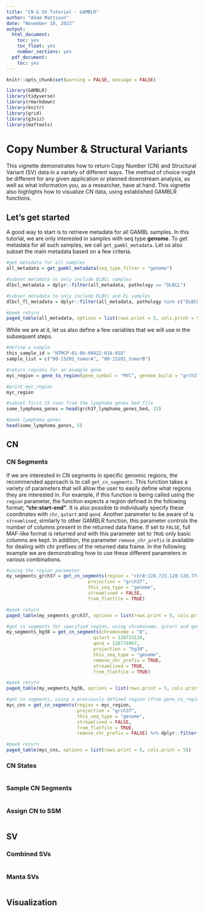 ```yaml
---
title: "CN & SV Tutorial - GAMBLR"
author: "Adam Mattsson"
date: "November 18, 2022"
output:
  html_document:
    toc: yes
    toc_float: yes
    number_sections: yes
  pdf_document:
    toc: yes
---
```

```r
knitr::opts_chunk$set(warning = FALSE, message = FALSE)
```

```r
library(GAMBLR)
library(tidyverse)
library(rmarkdown)
library(knitr)
library(grid)
library(g3viz)
library(maftools)
```

# Copy Number & Structural Variants
This vignette demonstrates how to return Copy Number (CN) and Structural Variant (SV) data in a variety of different ways. The method of choice might be different for any given application or planned downstream analysis, as well as what information you, as a researcher, have at hand. This vignette also highlights how to visualize CN data, using established GAMBLR functions. 

## Let's get started
A good way to start is to retrieve metadata for all GAMBL samples. In this tutorial, we are only interested in samples with seq type **genome**. To get metadata for all such samples, we call `get_gambl_metadata`. Let us also subset the main metadata based on a few criteria.
```r
#get metadata for all samples
all_metadata = get_gambl_metadata(seq_type_filter = "genome")

#subset metadata to only include DLBCL samples
dlbcl_metadata = dplyr::filter(all_metadata, pathology == "DLBCL")

#subset metadata to only include DLBCL and FL samples
dlbcl_fl_metadata = dplyr::filter(all_metadata, pathology %in% c("DLBCL", "FL"))

#peek return
paged_table(all_metadata, options = list(rows.print = 5, cols.print = 5))
```

While we are at it, let us also define a few variables that we will use in the subsequent steps.
```r
#define a sample
this_sample_id = "HTMCP-01-06-00422-01A-01D"
sample_list = c("00-15201_tumorA", "00-15201_tumorB")

#return regions for an example gene
myc_region = gene_to_region(gene_symbol = "MYC", genome_build = "grch37", return_as = "region")

#print myc_region
myc_region

#subset first 15 rows from the lymphoma genes bed file
some_lymphoma_genes = head(grch37_lymphoma_genes_bed, 15)

#peek lymphoma genes
head(some_lymphoma_genes, 5)
```

## CN
### CN Segments
If we are interested in CN segments in specific genomic regions, the recommended approach is to call `get_cn_segments`. This function takes a variety of parameters that will allow the user to easily define what regions they are interested in. For example, if this function is being called using the `region` parameter, the function expects a region defined in the following format; **"chr:start-end"**. It is also possible to individually specify these coordinates with `chr`, `qstart` and `qend`. Another parameter to be aware of is `streamlined`, similarly to other GAMBLR function, this parameter controls the number of columns present in the returned data frame. If set to `FALSE`, full MAF-like format is returned and with this parameter set to `TRUE` only basic columns are kept. In addition, the parameter `remove_chr_prefix` is available for dealing with chr prefixes of the returned data frame. In the following example we are demonstrating how to use these different parameters in various combinations.
```r
#using the region parameter
my_segments_grch37 = get_cn_segments(region = "chr8:128,723,128-128,774,067", 
                              projection = "grch37", 
                              this_seq_type = "genome", 
                              streamlined = FALSE, 
                              from_flatfile = TRUE)

#peek return
paged_table(my_segments_grch37, options = list(rows.print = 5, cols.print = 5))

#get cn segments for specified region, using chromosome, qstart and qend parameters.
my_segments_hg38 = get_cn_segments(chromosome = "8", 
                                qstart = 128723128, 
                                qend = 128774067, 
                                projection = "hg38", 
                                this_seq_type = "genome", 
                                remove_chr_prefix = TRUE, 
                                streamlined = TRUE, 
                                from_flatfile = TRUE)

#peek return
paged_table(my_segments_hg38, options = list(rows.print = 5, cols.print = 5))

#get cn segments, using a previously defined region (from gene_to_region) and filtering out all copy number states equal to 2
myc_cns = get_cn_segments(region = myc_region, 
                          projection = "grch37",
                          this_seq_type = "genome", 
                          streamlined = FALSE, 
                          from_flatfile = TRUE, 
                          remove_chr_prefix = FALSE) %>% dplyr::filter(CN != 2)

#peek return
paged_table(myc_cns, options = list(rows.print = 5, cols.print = 5))
```

### CN States

```r

```

### Sample CN Segments

```r

```

### Assign CN to SSM

```r

```

## SV

### Combined SVs

```r

```

### Manta SVs

```r

```

## Visualization
###